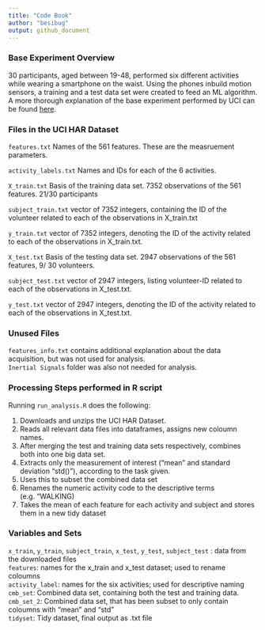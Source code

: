 ```yaml
---
title: "Code Book"
author: "besibug"
output: github_document
---
```



### Base Experiment Overview


30 participants, aged between 19-48, performed six different activities while wearing a smartphone on the waist. Using the phones inbuild motion sensors, a training and a test data set were created to feed an ML algorithm.
A more thorough explanation of the base experiment performed by UCI can be found [here](http://archive.ics.uci.edu/ml/datasets/Human+Activity+Recognition+Using+Smartphones).


### Files in the UCI HAR Dataset


`` features.txt `` Names of the 561 features. These are the measruement parameters.

`` activity_labels.txt `` Names and IDs for each of the 6 activities.

`` X_train.txt `` Basis of the training data set. 7352 observations of the 561 features. 21/30 participants

`` subject_train.txt `` vector of 7352 integers, containing the ID of the volunteer related to each of the observations in X_train.txt

`` y_train.txt `` vector of 7352 integers, denoting the ID of the activity related to each of the observations in X_train.txt.

`` X_test.txt `` Basis of the testing data set. 2947 observations of the 561 features,  9/ 30 volunteers.

`` subject_test.txt `` vector of 2947 integers, listing volunteer-ID related to each of the observations in X_test.txt.

`` y_test.txt `` vector of 2947 integers, denoting the ID of the activity related to each of the observations in X_test.txt.

### Unused Files 
`` features_info.txt `` contains additional explanation about the data acquisition, but was not used for analysis. \
`` Inertial Signals `` folder was also not needed for analysis.


### Processing Steps performed in R script

Running `` run_analysis.R `` does the following:

1. Downloads and unzips the UCI HAR Dataset.
2. Reads all relevant data files into dataframes, assigns new coloumn names.
3. After merging the test and training data sets respectively, combines both into one big data set.
4. Extracts only the measurement of interest ("mean" and standard deviation "std()"), according to the task given.
5. Uses this to subset the combined data set
6. Renames the numeric activity code to the descriptive terms (e.g. "WALKING)
7. Takes the mean of each feature for each activity and subject and stores them in a new tidy dataset

### Variables and Sets
`` x_train ``, `` y_train ``, `` subject_train ``, `` x_test ``, `` y_test ``, `` subject_test `` : data from the downloaded files \
`` features ``: names for the x_train and x_test dataset; used to rename coloumns \
`` activity_label ``: names for the six activities; used for descriptive naming \
`` cmb_set ``: Combined data set, containing both the test and training data. \
`` cmb_set_2 ``: Combined data set, that has been subset to only contain coloumns with "mean" and "std" \
`` tidyset ``: Tidy dataset, final output as .txt file \
